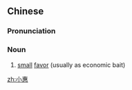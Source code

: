 ==Chinese==
{{zh-forms}}

===Pronunciation===
{{zh-pron
|m=xiǎohuì
|c=siu2 wai6
|mn=qz,xm,zz:sió-hūi
|cat=n
}}

===Noun===
{{zh-noun}}

# [[small]] [[favor]] (usually as economic bait)

[[zh:小惠]]